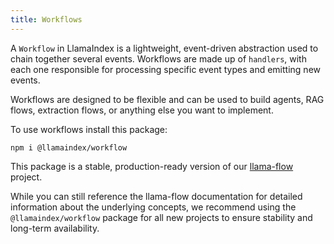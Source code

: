 ```yaml
---
title: Workflows
---
```


A `Workflow` in LlamaIndex is a lightweight, event-driven abstraction used to chain together several events. Workflows are made up of `handlers`, with each one responsible for processing specific event types and emitting new events.

Workflows are designed to be flexible and can be used to build agents, RAG flows, extraction flows, or anything else you want to implement.

To use workflows install this package:

```package-install
npm i @llamaindex/workflow
```

This package is a stable, production-ready version of our [llama-flow](/docs/llamaflow) project. 

While you can still reference the llama-flow documentation for detailed information about the underlying concepts, we recommend using the `@llamaindex/workflow` package for all new projects to ensure stability and long-term availability.

